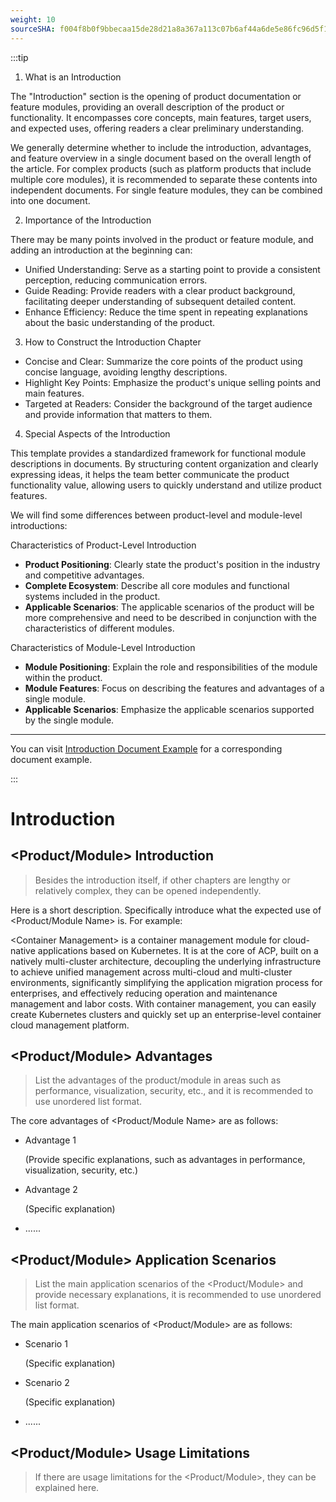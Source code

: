 ```yaml
---
weight: 10
sourceSHA: f004f8b0f9bbecaa15de28d21a8a367a113c07b6af44a6de5e86fc96d5f13741
---
```


:::tip

1. What is an Introduction

The "Introduction" section is the opening of product documentation or feature modules, providing an overall description of the product or functionality. It encompasses core concepts, main features, target users, and expected uses, offering readers a clear preliminary understanding.

We generally determine whether to include the introduction, advantages, and feature overview in a single document based on the overall length of the article. For complex products (such as platform products that include multiple core modules), it is recommended to separate these contents into independent documents. For single feature modules, they can be combined into one document.

2. Importance of the Introduction

There may be many points involved in the product or feature module, and adding an introduction at the beginning can:

- Unified Understanding: Serve as a starting point to provide a consistent perception, reducing communication errors.
- Guide Reading: Provide readers with a clear product background, facilitating deeper understanding of subsequent detailed content.
- Enhance Efficiency: Reduce the time spent in repeating explanations about the basic understanding of the product.

3. How to Construct the Introduction Chapter

- Concise and Clear: Summarize the core points of the product using concise language, avoiding lengthy descriptions.
- Highlight Key Points: Emphasize the product's unique selling points and main features.
- Targeted at Readers: Consider the background of the target audience and provide information that matters to them.

4. Special Aspects of the Introduction

This template provides a standardized framework for functional module descriptions in documents. By structuring content organization and clearly expressing ideas, it helps the team better communicate the product functionality value, allowing users to quickly understand and utilize product features.

We will find some differences between product-level and module-level introductions:

Characteristics of Product-Level Introduction 

- **Product Positioning**: Clearly state the product's position in the industry and competitive advantages.
- **Complete Ecosystem**: Describe all core modules and functional systems included in the product.
- **Applicable Scenarios**: The applicable scenarios of the product will be more comprehensive and need to be described in conjunction with the characteristics of different modules.

Characteristics of Module-Level Introduction 

- **Module Positioning**: Explain the role and responsibilities of the module within the product.
- **Module Features**: Focus on describing the features and advantages of a single module.
- **Applicable Scenarios**: Emphasize the applicable scenarios supported by the single module.

---

You can visit [Introduction Document Example](https://product-doc-guide.alauda.cn/template/intro/example.html) for a corresponding document example.

:::

# Introduction

## \<Product/Module> Introduction

> Besides the introduction itself, if other chapters are lengthy or relatively complex, they can be opened independently.

Here is a short description. Specifically introduce what the expected use of \<Product/Module Name> is. For example:

\<Container Management> is a container management module for cloud-native applications based on Kubernetes. It is at the core of ACP, built on a natively multi-cluster architecture, decoupling the underlying infrastructure to achieve unified management across multi-cloud and multi-cluster environments, significantly simplifying the application migration process for enterprises, and effectively reducing operation and maintenance management and labor costs. With container management, you can easily create Kubernetes clusters and quickly set up an enterprise-level container cloud management platform.

## \<Product/Module> Advantages

> List the advantages of the product/module in areas such as performance, visualization, security, etc., and it is recommended to use unordered list format.

The core advantages of \<Product/Module Name> are as follows:

- Advantage 1

  (Provide specific explanations, such as advantages in performance, visualization, security, etc.)

- Advantage 2

  (Specific explanation)

- ......

## \<Product/Module> Application Scenarios

> List the main application scenarios of the \<Product/Module> and provide necessary explanations, it is recommended to use unordered list format.

The main application scenarios of \<Product/Module> are as follows:

- Scenario 1

  (Specific explanation)

- Scenario 2

  (Specific explanation)

- ......

## \<Product/Module> Usage Limitations

> If there are usage limitations for the \<Product/Module>, they can be explained here.
